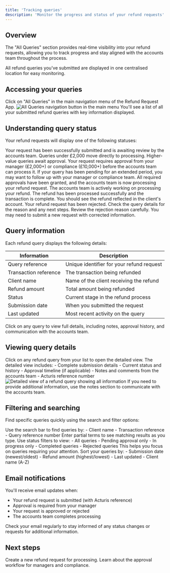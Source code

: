 ```yaml
---
title: 'Tracking queries'
description: 'Monitor the progress and status of your refund requests'
---
```


## Overview

The "All Queries" section provides real-time visibility into your refund requests, allowing you to track progress and stay aligned with the accounts team throughout the process.

<Info>
	All refund queries you've submitted are displayed in one centralised location
	for easy monitoring.
</Info>

## Accessing your queries

<Steps>
<Step title="Navigate to All Queries">
  Click on "All Queries" in the main navigation menu of the Refund Request App.
  
  <Frame>
  <img src="/images/refund-request-all-queries.png" alt="All Queries navigation button in the main menu" />
  </Frame>
</Step>

<Step title="View your refund requests">
  You'll see a list of all your submitted refund queries with key information displayed.
</Step>
</Steps>

## Understanding query status

Your refund requests will display one of the following statuses:

<AccordionGroup>
<Accordion title="Submitted" icon="paper-plane">
  Your request has been successfully submitted and is awaiting review by the accounts team.
  
  <Note>
  Queries under £2,000 move directly to processing. Higher-value queries await approval.
  </Note>
</Accordion>

<Accordion title='Pending approval' icon='clock'>
	Your request requires approval from your manager (£2,000+) or compliance
	(£10,000+) before the accounts team can process it.
	<Tip>
		If your query has been pending for an extended period, you may want to
		follow up with your manager or compliance team.
	</Tip>
</Accordion>

<Accordion title='Approved' icon='check-circle'>
	All required approvals have been granted, and the accounts team is now
	processing your refund request.
</Accordion>

<Accordion title='In progress' icon='spinner'>
	The accounts team is actively working on processing your refund.
</Accordion>

<Accordion title='Completed' icon='circle-check'>
	The refund has been processed successfully and the transaction is complete.
	<Check>You should see the refund reflected in the client's account.</Check>
</Accordion>

<Accordion title="Rejected" icon="circle-xmark">
  Your refund request has been rejected. Check the query details for the reason and any next steps.
  
  <Warning>
  Review the rejection reason carefully. You may need to submit a new request with corrected information.
  </Warning>
</Accordion>
</AccordionGroup>

## Query information

Each refund query displays the following details:

| Information           | Description                               |
| --------------------- | ----------------------------------------- |
| Query reference       | Unique identifier for your refund request |
| Transaction reference | The transaction being refunded            |
| Client name           | Name of the client receiving the refund   |
| Refund amount         | Total amount being refunded               |
| Status                | Current stage in the refund process       |
| Submission date       | When you submitted the request            |
| Last updated          | Most recent activity on the query         |

<Tip>
	Click on any query to view full details, including notes, approval history,
	and communication with the accounts team.
</Tip>

## Viewing query details

<Steps>
<Step title="Select a query">
  Click on any refund query from your list to open the detailed view.
</Step>

<Step title='Review comprehensive information'>
	The detailed view includes: - Complete submission details - Current status and
	history - Approval timeline (if applicable) - Notes and comments from the
	accounts team - Acturis reference number
	<Frame>
		<img
			src='/images/refund-request-query-details.png'
			alt='Detailed view of a refund query showing all information'
		/>
	</Frame>
</Step>

<Step title="Add notes or updates">
  If you need to provide additional information, use the notes section to communicate with the accounts team.
</Step>
</Steps>

## Filtering and searching

Find specific queries quickly using the search and filter options:

<Tabs>
<Tab title="Search">
  Use the search bar to find queries by:
  - Client name
  - Transaction reference
  - Query reference number
  
  <Tip>
  Enter partial terms to see matching results as you type.
  </Tip>
</Tab>

<Tab title='Filter by status'>
	Use status filters to view: - All queries - Pending approval only - In
	progress only - Completed queries - Rejected queries This helps you focus on
	queries requiring your attention.
</Tab>

<Tab title="Sort">
  Sort your queries by:
  - Submission date (newest/oldest)
  - Refund amount (highest/lowest)
  - Last updated
  - Client name (A-Z)
</Tab>
</Tabs>

## Email notifications

You'll receive email updates when:

- Your refund request is submitted (with Acturis reference)
- Approval is required from your manager
- Your request is approved or rejected
- The accounts team completes processing

<Note>
	Check your email regularly to stay informed of any status changes or requests
	for additional information.
</Note>

## Next steps

<CardGroup cols={2}>
<Card title="Submit a request" icon="file-invoice" href="/tools/refund-request/submitting-requests">
  Create a new refund request for processing.
</Card>

<Card title="Understanding approvals" icon="clipboard-check" href="/tools/refund-request/approvals">
  Learn about the approval workflow for managers and compliance.
</Card>
</CardGroup>
